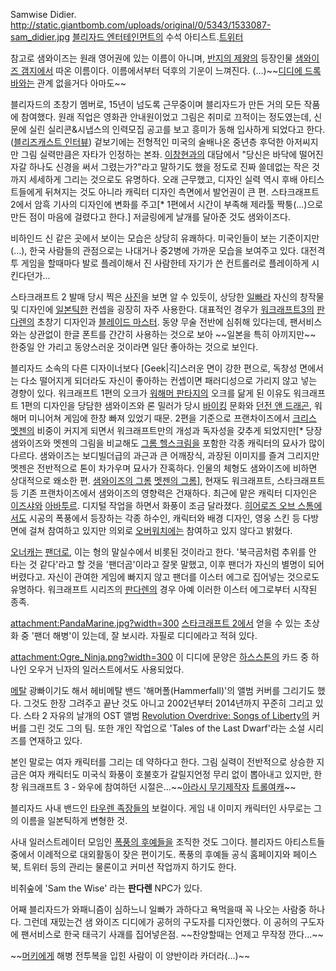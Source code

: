 Samwise Didier.
http://static.giantbomb.com/uploads/original/0/5343/1533087-sam_didier.jpg
[[블리자드 엔터테인먼트]]의 수석 아티스트.[http://twitter.com/SamwiseDidier 트위터]

참고로 샘와이즈는 원래 영어권에 있는 이름이 아니며, [[반지의 제왕]]의 등장인물 [[샘와이즈 갬지]]에서 따온 이름이다. 이름에서부터 덕후의 기운이 느껴진다. (…)~~[[디디에 드록바]]와는 관계 없을거다 아마도~~

블리자드의 초창기 멤버로, 15년이 넘도록 근무중이며 블리자드가 만든 거의 모든 작품에 참여했다. 원래 직업은 영화관 안내원이었고 그림은 취미로 끄적이는 정도였는데, 신문에 실린 실리콘&시냅스의 인력모집 공고를 보고 흥미가 동해 입사하게 되었다고 한다.([http://kr.blizzard.com/ko-kr/community/blizzcast/archive/episode1.html 블리즈캐스트 인터뷰]) 겉보기에는 전형적인 미국의 술배나온 중년층 후덕한 아저씨지만 그림 실력만큼은 자타가 인정하는 본좌. [[이창현]]과의 대담에서 "당신은 바닥에 떨어진 자갈 하나도 신경을 써서 그렸는가?"라고 말하기도 했을 정도로 진짜 쓸데없는 작은 것까지 세세하게 그리는 것으로도 유명하다. 오래 근무했고, 디자인 실력 역시 후배 아티스트들에게 뒤쳐지는 것도 아니라 캐릭터 디자인 측면에서 발언권이 큰 편. 스타크래프트 2에서 암흑 기사의 디자인에 변화를 주고[* 1편에서 시간이 부족해 제라툴 짝퉁(...)으로 만든 점이 마음에 걸렸다고 한다.] 저글링에게 날개를 달아준 것도 샘와이즈다.

비하인드 신 같은 곳에서 보이는 모습은 상당히 유쾌하다. 미국인들이 보는 기준이지만(...), 한국 사람들의 관점으로는 나대거나 중2병에 가까운 모습을 보여주고 있다. 대전격투 게임을 할때마다 발로 플레이해서 진 사람한테 자기가 쓴 컨트롤러로 플레이하게 시킨다던가...

스타크래프트 2 발매 당시 찍은 [http://www.sc2blog.com/wp-content/uploads/2008/03/ss8.jpg 사진]을 보면 알 수 있듯이, 상당한 [[일빠]]라 자신의 창작물 및 디자인에 [[일본]]틱한 컨셉을 굉장히 자주 사용한다. 대표적인 경우가 [[워크래프트3]]의 [[판다렌]]의 초창기 디자인과 [[블레이드 마스터]]. 동양 무술 전반에 심취해 있다는데, 팬서비스와는 상관없이 한글 폰트를 간간히 사용하는 것으로 보아 ~~일본을 특히 아끼지만~~ 한중일 안 가리고 동양스러운 것이라면 일단 좋아하는 것으로 보인다.

블리자드 소속의 다른 디자이너보다 [Geek|긱]스러운 면이 강한 편으로, 독창성 면에서는 다소 떨어지게 되더라도 자신이 좋아하는 컨셉이면 패러디성으로 가리지 않고 넣는 경향이 있다. 워크래프트 1편의 오크가 [[워해머 판타지]]의 오크를 닮게 된 이유도 워크래프트 1편의 디자인을 당담한 샘와이즈와 론 밀러가 당시 [[바이킹]] 문화와 [[던전 앤 드래곤]], 워해머 미니어쳐 게임에 한창 빠져 있었기 때문. 2편을 기준으로 프랜차이즈에서 [[크리스 멧젠]]의 비중이 커지게 되면서 워크래프트만의 개성과 독자성을 갖추게 되었지만[* 당장 샘와이즈와 멧젠의 그림을 비교해도 [[그롬 헬스크림]]을 포함한 각종 캐릭터의 묘사가 많이 다르다. 샘와이즈는 보디빌더급의 과근과 큰 어깨장식, 과장된 이미지를 즐겨 그리지만 멧젠은 전반적으로 톤이 차가우며 묘사가 잔혹하다. 인물의 체형도 샘와이즈에 비하면 상대적으로 왜소한 편. [http://i.imgur.com/WqW8HDy.png 샘와이즈의 그롬] [http://i.imgur.com/VkKwZ9t.jpg 멧젠의 그롬]], 현재도 워크래프트, 스타크래프트 등 기존 프랜차이즈에서 샘와이즈의 영향력은 건재하다. 최근에 맡은 캐릭터 디자인은 [[이즈샤]]와 [[아바투르]]. 디지털 작업을 하면서 화풍이 조금 달라졌다. [[히어로즈 오브 스톰]]에서도 시공의 폭풍에서 등장하는 각종 하수인, 캐릭터와 배경 디자인, 영웅 스킨 등 다방면에 걸쳐 참여하고 있지만 의외로 [[오버워치]]에는 참여하고 있지 않다고 밝혔다. 

[[오너캐]]는 [[팬더]]로, 이는 형의 말실수에서 비롯된 것이라고 한다. '북극곰처럼 추위를 안 타는 것 같다'라고 할 것을 '팬더곰'이라고 잘못 말했고, 이후 팬더가 자신의 별명이 되어 버렸다고. 자신이 관여한 게임에 빠지지 않고 팬더를 이스터 에그로 집어넣는 것으로도 유명하다. 워크래프트 시리즈의 [[판다렌]]의 경우 아예 이러한 이스터 에그로부터 시작된 종족.

attachment:PandaMarine.jpg?width=300
[[스타크래프트 2]]에서 얻을 수 있는 초상화 중 '팬더 해병'이 있는데, 잘 보시라. 자필로 디디에라고 적혀 있다.

attachment:Ogre_Ninja.png?width=300
이 디디에 문양은 [[하스스톤]]의 카드 중 하나인 오우거 닌자의 일러스트에서도 사용되었다.

[[메탈]] 광빠이기도 해서 헤비메탈 밴드 '해머폴(Hammerfall)'의 앨범 커버를 그리기도 했다. 그것도 한장 그려주고 끝난 것도 아니고 2002년부터 2014년까지 꾸준히 그리고 있다. 스타 2 자유의 날개의 OST 앨범 [[Revolution Overdrive: Songs of Liberty]]의 커버를 그린 것도 그의 팀. 또한 개인 작업으로 'Tales of the Last Dwarf'라는 소설 시리즈를 연재하고 있다.

본인 말로는 여자 캐릭터를 그리는 데 약하다고 한다. 그림 실력이 전반적으로 상승한 지금은 여자 캐릭터도 미국식 화풍이 호불호가 갈릴지언정 무리 없이 뽑아내고 있지만, 한창 워크래프트 3 - 와우에 참여하던 시절은...~~[http://static2.wikia.nocookie.net/__cb20071001001246/wowwiki/images/a/a3/DrusennatheVigilant.jpg 아라시 무기제작자] [http://img.photobucket.com/albums/v84/evilknick/WoW/Trollfemalesamwise_zps47d14daf.jpg 트롤여캐]~~

블리자드 사내 밴드인 [[타우렌 족장들]]의 보컬이다. 게임 내 이미지 캐릭터인 사무로는 그의 이름을 일본틱하게 변형한 것.

사내 일러스트레이터 모임인 [[폭풍의 후예들]]을 조직한 것도 그이다. 블리자드 아티스트들 중에서 이례적으로 대외활동이 잦은 편이기도. 폭풍의 후예들 공식 홈페이지와 페이스북, 트위터 등의 관리는 물론이고 커미션 작업까지 하기도 한다.

비취숲에 'Sam the Wise' 라는 '''판다렌''' NPC가 있다.

어째 블리자드가 와패니즘이 심하느니 일빠가 과하다고 욕먹을때 꼭 나오는 사람중 하나다. 그런데 재밌는건 샘 와이즈 디디에가 공허의 구도자를 디자인했다. 이 공허의 구도자에 팬서비스로 한국 태극기 사괘를 집어넣은점. ~~찬양할때는 언제고 무작정 깐다...~~

~~[[머키]]에게 해병 전투복을 입힌 사람이 이 양반이라 카더라(...)~~
